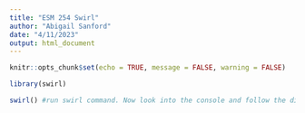 ```yaml
---
title: "ESM 254 Swirl"
author: "Abigail Sanford"
date: "4/11/2023"
output: html_document
---
```


```r
knitr::opts_chunk$set(echo = TRUE, message = FALSE, warning = FALSE)

library(swirl)
```

```r
swirl() #run swirl command. Now look into the console and follow the directions

```




